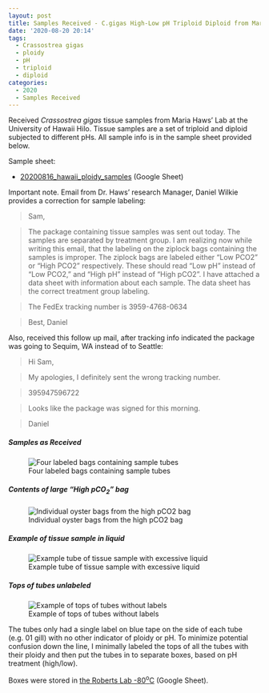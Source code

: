 ```yaml
---
layout: post
title: Samples Received - C.gigas High-Low pH Triploid Diploid from Maria Haws Lab
date: '2020-08-20 20:14'
tags:
  - Crassostrea gigas
  - ploidy
  - pH
  - triploid
  - diploid
categories:
  - 2020
  - Samples Received
---
```

Received _Crassostrea gigas_ tissue samples from Maria Haws' Lab at the University of Hawaii Hilo. Tissue samples are a set of triploid and diploid subjected to different pHs. All sample info is in the sample sheet provided below.


Sample sheet:

- [20200816_hawaii_ploidy_samples](https://drive.google.com/file/d/1wd0iHe78s_1u7NYa9HUlRIOX59QpAtXA/view?usp=sharing) (Google Sheet)


Important note. Email from Dr. Haws' research Manager, Daniel Wilkie provides a correction for sample labeling:

> Sam,

> The package containing tissue samples was sent out today. The samples are separated by treatment group. I am realizing now while writing this email, that  the labeling on the ziplock bags containing the samples is improper. The ziplock bags are labeled either "Low PCO2" or "High PCO2" respectively. These should read "Low pH" instead of "Low PCO2," and "High pH" instead of "High pCO2". I have attached a data sheet with information about each sample. The data sheet has the correct treatment group labeling.

> The FedEx tracking number is 3959-4768-0634

> Best,
> Daniel

Also, received this follow up mail, after tracking info indicated the package was going to Sequim, WA instead of to Seattle:

> Hi Sam,

> My apologies, I definitely sent the wrong tracking number.

> 395947596722

> Looks like the package was signed for this morning.

> Daniel


##### Samples as Received

![Four labeled bags containing sample tubes](https://github.com/RobertsLab/sams-notebook/blob/master/images/20200820_cgig_hawaii_samples_01.jpg?raw=true)


##### Contents of large "High pCO<sub>2</sub>" bag

![Individual oyster bags from the high pCO2 bag](https://github.com/RobertsLab/sams-notebook/blob/master/images/20200820_cgig_hawaii_samples_02.jpg?raw=true)


##### Example of tissue sample in liquid

![Example tube of tissue sample with excessive liquid](https://github.com/RobertsLab/sams-notebook/blob/master/images/20200820_cgig_hawaii_samples_03.jpg?raw=true)

##### Tops of tubes unlabeled

![Example of tops of tubes without labels](https://github.com/RobertsLab/sams-notebook/blob/master/images/20200820_cgig_hawaii_samples_04.jpg?raw=true)


The tubes only had a single label on blue tape on the side of each tube (e.g. 01 gill) with no other indicator of ploidy or pH. To minimize potential confusion down the line, I minimally labeled the tops of all the tubes with their ploidy and then put the tubes in to separate boxes, based on pH treatment (high/low).

Boxes were stored in [the Roberts Lab -80<sup>o</sup>C](https://docs.google.com/spreadsheets/d/1Qsvz3QTURlPF_hX05BQxjom3484WuMfqQ1ILl9LEljU/edit?usp=sharing) (Google Sheet).
